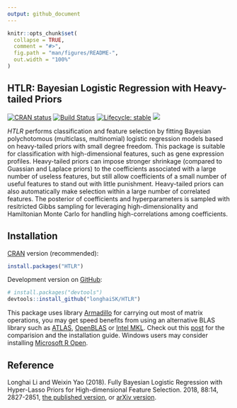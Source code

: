 ```yaml
---
output: github_document
---
```


<!-- README.md is generated from README.Rmd. Please edit that file -->

```r
knitr::opts_chunk$set(
  collapse = TRUE,
  comment = "#>",
  fig.path = "man/figures/README-",
  out.width = "100%"
)
```
## HTLR: Bayesian Logistic Regression with Heavy-tailed Priors

<!-- badges: start -->
[![CRAN status](https://www.r-pkg.org/badges/version/HTLR)](https://CRAN.R-project.org/package=HTLR)
[![Build Status](https://travis-ci.org/longhaiSK/HTLR.svg?branch=master)](https://travis-ci.org/longhaiSK/HTLR)
[![Lifecycle: stable](https://img.shields.io/badge/lifecycle-stable-brightgreen.svg)](https://lifecycle.r-lib.org/articles/stages.html#stable)
[![](https://cranlogs.r-pkg.org/badges/HTLR)](https://cran.r-project.org/package=HTLR)

<!-- badges: end -->

*HTLR* performs classification and feature selection by fitting Bayesian polychotomous (multiclass, multinomial) logistic regression models based on heavy-tailed priors with small degree freedom. This package is suitable for classification with high-dimensional features, such as gene expression profiles. Heavy-tailed priors can impose stronger shrinkage (compared to Guassian and Laplace priors) to the coefficients associated with a large number of useless features, but still allow coefficients of a small number of useful features to stand out with little punishment. Heavy-tailed priors can also automatically make selection within a large number of correlated features. The posterior of coefficients and hyperparameters is sampled with resitricted Gibbs sampling for leveraging high-dimensionality and Hamiltonian Monte Carlo for handling high-correlations among coefficients. 

## Installation

[CRAN](https://CRAN.R-project.org) version (recommended):

``` r
install.packages("HTLR")
```

Development version on [GitHub](https://github.com/):

``` r
# install.packages("devtools")
devtools::install_github("longhaiSK/HTLR")

```

This package uses library [Armadillo](http://arma.sourceforge.net/) for carrying out most of matrix operations, you may get speed benefits from using an alternative BLAS library such as [ATLAS](http://math-atlas.sourceforge.net/), [OpenBLAS](http://www.openblas.net/) or [Intel MKL](https://software.intel.com/en-us/mkl). Check out this [post](http://brettklamer.com/diversions/statistical/faster-blas-in-r/) for the comparision and the installation guide. Windows users may consider installing [Microsoft R Open](https://mran.microsoft.com/open).

## Reference

Longhai Li and Weixin Yao (2018). Fully Bayesian Logistic Regression with Hyper-Lasso Priors for High-dimensional Feature Selection. \emph{Journal of Statistical Computation and Simulation} 2018, 88:14, 2827-2851, [the published version](https://www.tandfonline.com/doi/full/10.1080/00949655.2018.1490418), or [arXiv version](https://arxiv.org/pdf/1405.3319.pdf).
